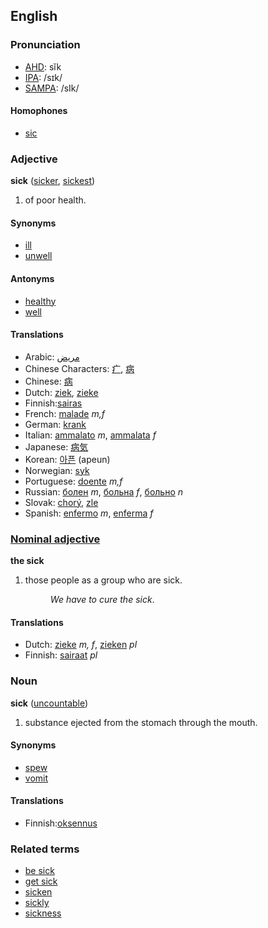 ==English==

===Pronunciation===
*[[w:AHD|AHD]]: sĭk
*[[w:IPA|IPA]]: /sɪk/
*[[w:SAMPA|SAMPA]]: /sIk/

====Homophones====
*[[sic]]

===Adjective===
'''sick''' ([[sicker]], [[sickest]])

# of poor health.

====Synonyms====
*[[ill]]
*[[unwell]]

====Antonyms====
*[[healthy]]
*[[well]]

====Translations====
*Arabic: [[مريض]]
*Chinese Characters: [[疒]], [[病]]
*Chinese: [[病]]
*Dutch: [[ziek]], [[zieke]]
*Finnish:[[sairas]]
*French: [[malade]] ''m,f''
*German: [[krank]]
*Italian: [[ammalato]] ''m'', [[ammalata]] ''f''
*Japanese: [[病気]]
*Korean: [[아픈]] (apeun)
*Norwegian: [[syk]]
*Portuguese: [[doente]] ''m,f''
*Russian: [[болен]] ''m'', [[больна]] ''f'', [[больно]] ''n''
*Slovak: [[chorý]], [[zle]]
*Spanish: [[enfermo]] ''m'', [[enferma]] ''f''

===[[Nominal adjective]]===
'''the sick'''

# those people as a group who are sick.
#: ''We have to cure the sick''.

====Translations====
*Dutch: [[zieke]] ''m, f'', [[zieken]] ''pl''
*Finnish: [[sairaat]] ''pl''

===Noun===
'''sick''' ([[uncountable]])

# substance ejected from the stomach through the mouth.

====Synonyms====
*[[spew]]
*[[vomit]]

====Translations====
*Finnish:[[oksennus]]

===Related terms===
*[[be sick]]
*[[get sick]]
*[[sicken]]
*[[sickly]]
*[[sickness]]